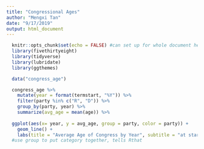 ```yaml
---
title: "Congressional Ages"
author: "Mengxi Tan"
date: "9/17/2019"
output: html_document
---
```


```r
  knitr::opts_chunk$set(echo = FALSE) #can set up for whole document here
  library(fivethirtyeight)
  library(tidyverse)
  library(lubridate)
  library(ggthemes)
```

```r
  data("congress_age")

  congress_age %>%
    mutate(year = format(termstart, "%Y")) %>%
    filter(party %in% c("R", "D")) %>%
    group_by(party, year) %>%
    summarize(avg_age = mean(age)) %>%
    
  ggplot(aes(x= year, y = avg_age, group = party, color = party)) + 
    geom_line() + 
    labs(title = "Average Age of Congress by Year", subtitle = "at start of term, 1947 - 2013", source = "538 R Package")  + ylim(40,60)  + scale_x_continuous() + theme_fivethirtyeight() + scale_color_fivethirtyeight(
  #use group to put category together, tells Rthat 
```
